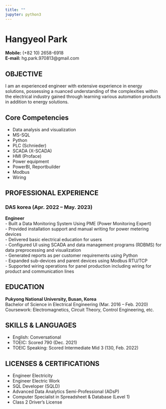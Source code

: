 ```yaml
---
title: ""
jupyter: python3
---
```


# Hangyeol Park

**Mobile:** (+82 10) 2658-6918  
**E-mail:** hg.park.970813@gmail.com

## OBJECTIVE
I am an experienced engineer with extensive experience in energy solutions, possessing a nuanced understanding of the complexities within the electrical industry gained through learning various automation products in addition to energy solutions.

## Core Competencies
- Data analysis and visualization
- MS-SQL
- Python
- PLC (Schnieder)
- SCADA (X-SCADA)
- HMI (Proface)
- Power equipment
- PowerBI, Reportbuilder
- Modbus
- Wiring

## PROFESSIONAL EXPERIENCE

### DAS korea (Apr. 2022 – May. 2023)  
**Engineer**  
- Built a Data Monitoring System Using PME (Power Monitoring Expert)  
- Provided installation support and manual writing for power metering devices  
- Delivered basic electrical education for users  
- Configured UI using SCADA and data management programs (RDBMS) for data preprocessing and visualization  
- Generated reports as per customer requirements using Python  
- Expanded sub-devices and parent devices using Modbus RTU/TCP  
- Supported wiring operations for panel production including wiring for product and communication lines  

## EDUCATION

**Pukyong National University, Busan, Korea**  
Bachelor of Science in Electrical Engineering (Mar. 2016 – Feb. 2020)  
Coursework: Electromagnetics, Circuit Theory, Control Engineering, etc.

## SKILLS & LANGUAGES

- English: Conversational  
- TOEIC: Scored 790 (Dec. 2021)  
- TOEIC Speaking: Scored Intermediate Mid 3 (130, Feb. 2022)  

## LICENSES & CERTIFICATIONS

- Engineer Electricity  
- Engineer Electric Work  
- SQL Developer (SQLD)  
- Advanced Data Analytics Semi-Professional (ADsP)  
- Computer Specialist in Spreadsheet & Database (Level 1)  
- Class 2 Driver’s License
